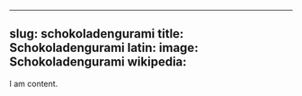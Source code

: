 
---
slug: schokoladengurami
title: Schokoladengurami
latin:
image: Schokoladengurami
wikipedia: 
---

I am content.
